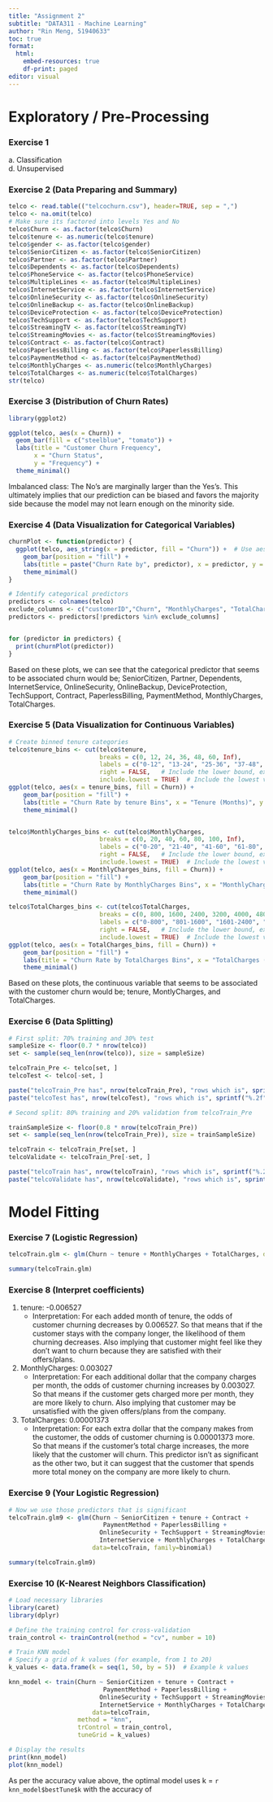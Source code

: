 ```yaml
---
title: "Assignment 2"
subtitle: "DATA311 - Machine Learning"
author: "Rin Meng, 51940633"
toc: true
format:
  html:
    embed-resources: true
    df-print: paged
editor: visual
---
```


# Exploratory / Pre-Processing

### Exercise 1

a\. Classification\
d. Unsupervised

### Exercise 2 (Data Preparing and Summary)

```r
telco <- read.table(("telcochurn.csv"), header=TRUE, sep = ",")
telco <- na.omit(telco)
# Make sure its factored into levels Yes and No
telco$Churn <- as.factor(telco$Churn)
telco$tenure <- as.numeric(telco$tenure)
telco$gender <- as.factor(telco$gender)
telco$SeniorCitizen <- as.factor(telco$SeniorCitizen)
telco$Partner <- as.factor(telco$Partner)
telco$Dependents <- as.factor(telco$Dependents)
telco$PhoneService <- as.factor(telco$PhoneService)
telco$MultipleLines <- as.factor(telco$MultipleLines)
telco$InternetService <- as.factor(telco$InternetService)
telco$OnlineSecurity <- as.factor(telco$OnlineSecurity)
telco$OnlineBackup <- as.factor(telco$OnlineBackup)
telco$DeviceProtection <- as.factor(telco$DeviceProtection)
telco$TechSupport <- as.factor(telco$TechSupport)
telco$StreamingTV <- as.factor(telco$StreamingTV)
telco$StreamingMovies <- as.factor(telco$StreamingMovies)
telco$Contract <- as.factor(telco$Contract)
telco$PaperlessBilling <- as.factor(telco$PaperlessBilling)
telco$PaymentMethod <- as.factor(telco$PaymentMethod)
telco$MonthlyCharges <- as.numeric(telco$MonthlyCharges)
telco$TotalCharges <- as.numeric(telco$TotalCharges)
str(telco)
```

### Exercise 3 (Distribution of Churn Rates)

```r
library(ggplot2)

ggplot(telco, aes(x = Churn)) +
  geom_bar(fill = c("steelblue", "tomato")) +
  labs(title = "Customer Churn Frequency",
       x = "Churn Status",
       y = "Frequency") +
  theme_minimal()

```

Imbalanced class: The No's are marginally larger than the Yes's. This ultimately implies that our prediction can be biased and favors the majority side because the model may not learn enough on the minority side.

### Exercise 4 (Data Visualization for Categorical Variables)

```r
churnPlot <- function(predictor) {
  ggplot(telco, aes_string(x = predictor, fill = "Churn")) +  # Use aes_string for dynamic x aesthetic
    geom_bar(position = "fill") +
    labs(title = paste("Churn Rate by", predictor), x = predictor, y = "Proportion") +  # Make title dynamic
    theme_minimal()
}

# Identify categorical predictors
predictors <- colnames(telco)
exclude_columns <- c("customerID","Churn", "MonthlyCharges", "TotalCharges","tenure")
predictors <- predictors[!predictors %in% exclude_columns]


for (predictor in predictors) {
  print(churnPlot(predictor))
}


```

Based on these plots, we can see that the categorical predictor that seems to be associated churn would be; SeniorCitizen, Partner, Dependents, InternetService, OnlineSecurity, OnlineBackup, DeviceProtection, TechSupport, Contract, PaperlessBilling, PaymentMethod, MonthlyCharges, TotalCharges.

### Exercise 5 (Data Visualization for Continuous Variables)

```r

# Create binned tenure categories 
telco$tenure_bins <- cut(telco$tenure, 
                         breaks = c(0, 12, 24, 36, 48, 60, Inf), 
                         labels = c("0-12", "13-24", "25-36", "37-48", "49-60", "60+"),
                         right = FALSE,   # Include the lower bound, exclude the upper
                         include.lowest = TRUE)  # Include the lowest value
ggplot(telco, aes(x = tenure_bins, fill = Churn)) +
    geom_bar(position = "fill") +
    labs(title = "Churn Rate by tenure Bins", x = "Tenure (Months)", y = "Proportion") +
    theme_minimal()


telco$MonthlyCharges_bins <- cut(telco$MonthlyCharges, 
                         breaks = c(0, 20, 40, 60, 80, 100, Inf), 
                         labels = c("0-20", "21-40", "41-60", "61-80", "81-100", "100+"),
                         right = FALSE,   # Include the lower bound, exclude the upper
                         include.lowest = TRUE)  # Include the lowest value
ggplot(telco, aes(x = MonthlyCharges_bins, fill = Churn)) +
    geom_bar(position = "fill") +
    labs(title = "Churn Rate by MonthlyCharges Bins", x = "MonthlyCharges ($)", y = "Proportion") +
    theme_minimal()

telco$TotalCharges_bins <- cut(telco$TotalCharges, 
                         breaks = c(0, 800, 1600, 2400, 3200, 4000, 4800, Inf), 
                         labels = c("0-800", "801-1600", "1601-2400", "2401-3200", "3201-4000", "4001-4800", "4800+"),
                         right = FALSE,   # Include the lower bound, exclude the upper
                         include.lowest = TRUE)  # Include the lowest value
ggplot(telco, aes(x = TotalCharges_bins, fill = Churn)) +
    geom_bar(position = "fill") +
    labs(title = "Churn Rate by TotalCharges Bins", x = "TotalCharges ($)", y = "Proportion") +
    theme_minimal()

```

Based on these plots, the continuous variable that seems to be associated with the customer churn would be; tenure, MontlyCharges, and TotalCharges.

### Exercise 6 (Data Splitting)

```r
# First split: 70% training and 30% test
sampleSize <- floor(0.7 * nrow(telco))
set <- sample(seq_len(nrow(telco)), size = sampleSize)

telcoTrain_Pre <- telco[set, ]
telcoTest <- telco[-set, ]

paste("telcoTrain_Pre has", nrow(telcoTrain_Pre), "rows which is", sprintf("%.2f",100 * nrow(telcoTrain_Pre)/nrow(telco)), "% of the dataset")
paste("telcoTest has", nrow(telcoTest), "rows which is", sprintf("%.2f",100 * nrow(telcoTest)/nrow(telco)), "% of the dataset")

# Second split: 80% training and 20% validation from telcoTrain_Pre

trainSampleSize <- floor(0.8 * nrow(telcoTrain_Pre))
set <- sample(seq_len(nrow(telcoTrain_Pre)), size = trainSampleSize)

telcoTrain <- telcoTrain_Pre[set, ]
telcoValidate <- telcoTrain_Pre[-set, ]

paste("telcoTrain has", nrow(telcoTrain), "rows which is", sprintf("%.2f",100 * nrow(telcoTrain)/nrow(telcoTrain_Pre)), "% of the training set")
paste("telcoValidate has", nrow(telcoValidate), "rows which is", sprintf("%.2f",100 * nrow(telcoValidate)/nrow(telcoTrain_Pre)), "% of the training set")

```

# Model Fitting

### Exercise 7 (Logistic Regression)

```r


telcoTrain.glm <- glm(Churn ~ tenure + MonthlyCharges + TotalCharges, data=telcoTrain, family= binomial)

summary(telcoTrain.glm)
```

### Exercise 8 (Interpret coefficients)

1.  tenure: -0.006527
    -   Interpretation: For each added month of tenure, the odds of customer churning decreases by 0.006527. So that means that if the customer stays with the company longer, the likelihood of them churning decreases. Also implying that customer might feel like they don't want to churn because they are satisfied with their offers/plans.
2.  MonthlyCharges: 0.003027
    -   Interpretation: For each additional dollar that the company charges per month, the odds of customer churning increases by 0.003027. So that means if the customer gets charged more per month, they are more likely to churn. Also implying that customer may be unsatisfied with the given offers/plans from the company.
3.  TotalCharges: 0.00001373
    -   Interpretation: For each extra dollar that the company makes from the customer, the odds of customer churning is 0.00001373 more. So that means if the customer's total charge increases, the more likely that the customer will churn. This predictor isn't as significant as the other two, but it can suggest that the customer that spends more total money on the company are more likely to churn.

### Exercise 9 (Your Logistic Regression)

```r

# Now we use those predictors that is significant
telcoTrain.glm9 <- glm(Churn ~ SeniorCitizen + tenure + Contract +
                          PaymentMethod + PaperlessBilling + 
                         OnlineSecurity + TechSupport + StreamingMovies + 
                         InternetService + MonthlyCharges + TotalCharges,
                       data=telcoTrain, family=binomial)

summary(telcoTrain.glm9)

```

### Exercise 10 (K-Nearest Neighbors Classification)

```r
# Load necessary libraries
library(caret)
library(dplyr)

# Define the training control for cross-validation
train_control <- trainControl(method = "cv", number = 10)

# Train KNN model
# Specify a grid of k values (for example, from 1 to 20)
k_values <- data.frame(k = seq(1, 50, by = 5))  # Example k values

knn_model <- train(Churn ~ SeniorCitizen + tenure + Contract +
                          PaymentMethod + PaperlessBilling + 
                         OnlineSecurity + TechSupport + StreamingMovies + 
                         InternetService + MonthlyCharges + TotalCharges,
                       data=telcoTrain,
                   method = "knn",
                   trControl = train_control,
                   tuneGrid = k_values)

# Display the results
print(knn_model)
plot(knn_model)
```

As per the accuracy value above, the optimal model uses k = `r knn_model$bestTune$k` with the accuracy of
